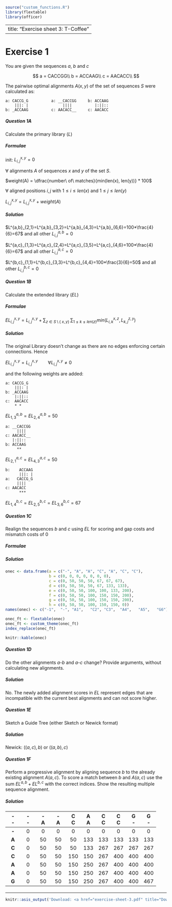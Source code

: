 ```r
source("custom_functions.R")
library(flextable)
library(officer)

```


---
title: "Exercise sheet 3: T-Coffee"
---

# Exercise 1

You are given the sequences $a$, $b$ and $c$

$$
a = CACCGG\\
b = ACCAAG\\
c = AACACC\\
$$

The pairwise optimal alignments $A(x, y)$ of the set of sequences $S$ were calculated as:

```
a: CACCG_G          a: __CACCGG     b: ACCAAG
    |||: |               ||||          |:||::
b: _ACCAAG          c: AACACC__     c: AACACC
```

#### {.tabset}

##### Question 1A

::: {.question data-latex=""}

Calculate the primary library ($L$)
:::


##### Formulae

::: {.answer data-latex=""}

init: $L^{x,y}_{i,j}=0$

$\forall$ alignments $A$ of sequences $x$ and $y$ of the set $S$. 

$weight(A) = \dfrac{number\ of\ matches}{min(len(x), len(y))} * 100$

$\forall$ aligned positions $i,j$ with $1 \leq i \leq len(x)$ and  $1 \leq j \leq len(y)$ 

$L^{x,y}_{i,j} = L^{x,y}_{i,j} + weight(A)$


:::


##### Solution

::: {.answer data-latex=""}

$L^{a,b}_{2,1}=L^{a,b}_{3,2}=L^{a,b}_{4,3}=L^{a,b}_{6,6}=100*\frac{4}{6}=67$ and all other $L^{a,b}_{i,j}=0$

$L^{a,c}_{1,3}=L^{a,c}_{2,4}=L^{a,c}_{3,5}=L^{a,c}_{4,6}=100*\frac{4}{6}=67$ and all other $L^{a,c}_{i,j}=0$

$L^{b,c}_{1,1}=L^{b,c}_{3,3}=L^{b,c}_{4,4}=100*\frac{3}{6}=50$ and all other $L^{b,c}_{i,j}=0$
:::
#### {-}

#### {.tabset}

##### Question 1B

::: {.question data-latex=""}

Calculate the extended library ($EL$)
:::

##### Formulae

::: {.answer data-latex=""}


$EL^{x,y}_{i,j}= L^{x,y}_{i,j}  + \sum_{z \in S \setminus \{\ x, y\}\ } \sum_{1 \leq k \leq len(z)}  min(L^{x,z}_{i,k}, L^{z,y}_{k,j})$

:::

##### Solution

::: {.answer data-latex=""}

The original Library doesn't change as there are no edges enforcing certain connections. Hence

$EL^{x,y}_{i,j}= L^{x,y}_{i,j} \qquad \forall L^{x,y}_{i,j}\neq 0$

and the following weights are added:

```
a: CACCG_G     
    |||: |    
b: _ACCAAG   
    |:||::
c:  AACACC
    * *
```

$EL^{a,b}_{1,3}=EL^{a,b}_{2,4}=50$

```
a: __CACCGG     
     ||||       
c: AACACC__     
   |:||::
b: ACCAAG
     **
```

$EL^{a,c}_{2,1}=EL^{a,c}_{4,3}=50$


```
b:    ACCAAG
      |||: |    
a:   CACCG_G     
     |||| 
c: AACACC
      ***
```

$EL^{b,c}_{1,4}=EL^{b,c}_{2,5}=EL^{b,c}_{3,6}=67$

:::
#### {-}

#### {.tabset}

##### Question 1C


Realign the sequences $b$ and $c$ using $EL$ for scoring and gap costs and mismatch costs of 0


##### Formulae

::: {.answer data-latex=""}

\begin{eqnarray*}
i &\in& [1,|x|] \\
j &\in& [1,|y|] \\
L(0,0) &=& 0 \\
L(i,0) &=& w(x_i,-)*i \quad \text{ or } = L(i-1,0)+w(x_i,-)\\
L(0,j) &=& w(-,y_j)*j \quad \text{ or } = L(0,j-1)+w(-,y_j)\\
L(i,j) &=& max \begin{cases}
	L(i-1,j)+w(x_i,-)  \\
	L(i,j-1)+w(-,y_j)  \\
	L(i-1,j-1)+w(x_i,y_j) 
	\end{cases}\\
w(x_i,y_j) &=& \begin{cases}
 EL^{x, y}_{i, j} & \text{match-score if } (x_i=y_j)\\
 0 & \text{insert/deletion-score if } (x_i = - \lor  y_j =-)\\
 0 & \text{mismatch-score else } (x_i\neq y_j) \\
	\end{cases} \\
\end{eqnarray*}

:::


##### Solution

```r


onec <- data.frame(a = c("-", "A", "A", "C", "A", "C", "C"),
                   b = c(0, 0, 0, 0, 0, 0, 0),
                   c = c(0, 50, 50, 50, 67, 67, 67),
                   d = c(0, 50, 50, 50, 67, 133, 133),
                   e = c(0, 50, 50, 100, 100, 133, 200),
                   f = c(0, 50, 50, 100, 150, 150, 200),
                   g = c(0, 50, 50, 100, 150, 150, 200),
                   h = c(0, 50, 50, 100, 150, 150, 0))
names(onec) <- c("-1",  "-", "A1",   "C2", "C3",  "A4",   "A5",   "G6")

```
```r
onec_ft <- flextable(onec)
onec_ft <- custom_theme(onec_ft)
index_replace(onec_ft)

```
```r
knitr::kable(onec)
```

#### {-}


#### {.tabset}

##### Question 1D

Do the other alignments $a$-$b$ and $a$-$c$ change? Provide arguments, without calculating new alignments.

##### Solution

No. The newly added alignment scores in $EL$ represent edges that are incompatible with the
current best alignments and can not score higher.

#### {-}

#### {.tabset}


##### Question 1E

Sketch a Guide Tree (either Sketch or Newick format)

##### Solution

Newick: $((a,c),b)$  or $((a,b),c)$

#### {-}

#### {.tabset}

##### Question 1F

Perform a progressive alignment by aligning sequence $b$ to the already existing alignment $A(a, c)$.
To score a match between $b$ and $A(a, c)$ use the sum $EL^{a,b} + EL^{b,c}$ with the correct indices.
Show the resulting multiple sequence alignment.

##### Solution

| -<br />- | -<br />- | -<br />A  | -<br />A  | C<br />C   | A<br />A   | C<br />C   | C<br />C   | G<br />-   | G<br />-   |
|:---:|:---:|:---:|:---:|:---:|:---:|:---:|:---:|:---:|:---:|
| __-__ | 0 | 0  | 0  | 0   | 0   | 0   | 0   | 0   | 0   |
| __A__ | 0 | 50 | 50 | 50  | 133 | 133 | 133 | 133 | 133 |
| __C__ | 0 | 50 | 50 | 50  | 133 | 267 | 267 | 267 | 267 |
| __C__ | 0 | 50 | 50 | 150 | 150 | 267 | 400 | 400 | 400 |
| __A__ | 0 | 50 | 50 | 150 | 250 | 267 | 400 | 400 | 400 |
| __A__ | 0 | 50 | 50 | 150 | 250 | 267 | 400 | 400 | 400 |
| __G__ | 0 | 50 | 50 | 150 | 250 | 267 | 400 | 400 | 467 |

#### {-}

-------------------------------------------

```r
knitr::asis_output('Download: <a href="exercise-sheet-3.pdf" title="Download PDF Version">PDF Version</a> of this page.')
```
